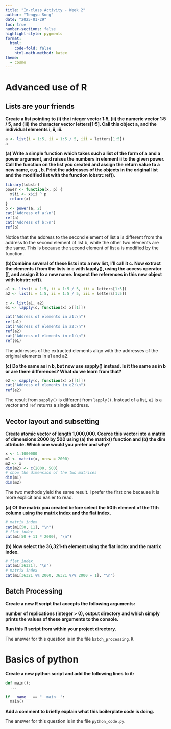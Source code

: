 ```yaml
---
title: "In-class Activity - Week 2"
author: "Tengyu Song"
date: "2025-01-29"
toc: true
number-sections: false
highlight-style: pygments
format: 
  html: 
    code-fold: false
    html-math-method: katex
theme:
  - cosmo
---
```


# Advanced use of R
## Lists are your friends

**Create a list pointing to (i) the integer vector 1:5, (ii) the numeric vector 1:5 / 5, and (iii) the character vector letters[1:5]. Call this object a, and the individual elements i, ii, iii.**

```r
a <- list(i = 1:5, ii = 1:5 / 5, iii = letters[1:5])
a
```


**(a) Write a simple function which takes such a list of the form of a and a power argument, and raises the numbers in element ii to the given power. Call the function on the list you created and assign the return value to a new name, e.g., b. Print the addresses of the objects in the original list and the modified list with the function lobstr::ref().**

```r
library(lobstr)
power <- function(x, p) {
  x$ii <- x$ii ^ p
  return(x)
}
b <- power(a, 2)
cat("Address of a:\n")
ref(a)
cat("Address of b:\n")
ref(b)
```

Notice that the address to the second element of list a is different from the address to the second element of list b, while the other two elements are the same. This is because the second element of list a is modified by the function.


**(b)Combine several of these lists into a new list, I’ll call it c. Now extract the elements i from the lists in c with lapply(), using the access operator [[, and assign it to a new name. Inspect the references in this new object with lobstr::ref(). **

```r
a1 <- list(i = 1:5, ii = 1:5 / 5, iii = letters[1:5])
a2 <- list(i = 1:5, ii = 1:5 / 5, iii = letters[1:5])

c <- list(a1, a2)
e1 <- lapply(c, function(x) x[[1]])

cat("Address of elements in a1:\n")
ref(a1)
cat("Address of elements in a2:\n")
ref(a2)
cat("Address of elements in e1:\n")
ref(e1)
```

The addresses of the extracted elements align with the addresses of the original elements in a1 and a2.


**(c) Do the same as in b, but now use sapply() instead. Is it the same as in b or are there differences? What do we learn from that?**

```r
e2 <- sapply(c, function(x) x[[1]])
cat("Address of elements in e2:\n")
ref(e2)
```

The result from `sapply()` is different from `lapply()`. Instead of a list, `e2` is a vector and `ref` returns a single address.

## Vector layout and subsetting

**Create atomic vector of length 1,000,000. Coerce this vector into a matrix of dimensions 2000 by 500 using (a) the matrix() function and (b) the dim attribute. Which one would you prefer and why?**

```r
x <- 1:1000000
m1 <- matrix(x, nrow = 2000)
m2 <- x
dim(m2) <- c(2000, 500)
# show the dimension of the two matrices
dim(m1)
dim(m2)
```

The two methods yield the same result. I prefer the first one because it is more explicit and easier to read.

**(a) Of the matrix you created before select the 50th element of the 11th column using the matrix index and the flat index.**

```r
# matrix index
cat(m1[50, 11], "\n")
# flat index
cat(m1[50 + 11 * 2000], "\n")
```

**(b) Now select the 36,321-th element using the flat index and the matrix index.**

```r
# flat index
cat(m1[36321], "\n")
# matrix index
cat(m1[36321 %% 2000, 36321 %/% 2000 + 1], "\n")
```

## Batch Processing

**Create a new R script that accepts the following arguments:**

**number of replications (integer > 0), output directory and which simply prints the values of these arguments to the console.**

**Run this R script from within your project directory.**

The answer for this question is in the file `batch_processing.R`.


# Basics of python

**Create a new python script and add the following lines to it:
**

```python
def main():
  ...

if __name__ == "__main__":
  main()
```
**Add a comment to briefly explain what this boilerplate code is doing.**

The answer for this question is in the file `python_code.py`.